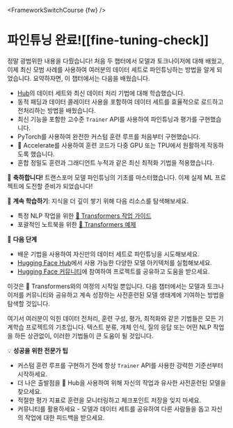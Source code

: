 <FrameworkSwitchCourse {fw} />

# 파인튜닝 완료![[fine-tuning-check]]

<CourseFloatingBanner
    chapter={3}
    classNames="absolute z-10 right-0 top-0"
/>

정말 광범위한 내용을 다뤘습니다! 처음 두 챕터에서 모델과 토크나이저에 대해 배웠고, 이제 최신 모범 사례를 사용하여 여러분의 데이터 세트로 파인튜닝하는 방법을 알게 되었습니다. 요약하자면, 이 챕터에서는 다음을 배웠습니다.

* [Hub](https://huggingface.co/datasets)의 데이터 세트와 최신 데이터 처리 기법에 대해 학습했습니다.
* 동적 패딩과 데이터 콜레이터 사용을 포함하여 데이터 세트를 효율적으로 로드하고 전처리하는 방법을 배웠습니다.
* 최신 기능을 포함한 고수준 `Trainer` API를 사용하여 파인튜닝과 평가를 구현했습니다.
* PyTorch를 사용하여 완전한 커스텀 훈련 루프를 처음부터 구현했습니다.
* 🤗 Accelerate를 사용하여 훈련 코드가 다중 GPU 또는 TPU에서 원활하게 작동하도록 했습니다.
* 혼합 정밀도 훈련과 그래디언트 누적과 같은 최신 최적화 기법을 적용했습니다.

<Tip>

🎉 **축하합니다!** 트랜스포머 모델 파인튜닝의 기초를 마스터했습니다. 이제 실제 ML 프로젝트에 도전할 준비가 되었습니다!

📖 **계속 학습하기**: 지식을 더 깊이 쌓기 위해 다음 리소스를 탐색해보세요.
- 특정 NLP 작업을 위한 [🤗 Transformers 작업 가이드](https://huggingface.co/docs/transformers/main/en/tasks/sequence_classification)
- 포괄적인 노트북을 위한 [🤗 Transformers 예제](https://huggingface.co/docs/transformers/main/en/notebooks)

🚀 **다음 단계** 
- 배운 기법을 사용하여 자신만의 데이터 세트로 파인튜닝을 시도해보세요.
- [Hugging Face Hub](https://huggingface.co/models)에서 사용 가능한 다양한 모델 아키텍처를 실험해보세요.
- [Hugging Face 커뮤니티](https://discuss.huggingface.co/)에 참여하여 프로젝트를 공유하고 도움을 받으세요.

</Tip>

이것은 🤗 Transformers와의 여정의 시작일 뿐입니다. 다음 챕터에서는 모델과 토크나이저를 커뮤니티와 공유하고 계속 성장하는 사전훈련된 모델 생태계에 기여하는 방법을 탐색할 것입니다.

여기서 여러분이 익힌 데이터 전처리, 훈련 구성, 평가, 최적화와 같은 기법들은 모든 기계학습 프로젝트의 기초입니다. 텍스트 분류, 개체 인식, 질의 응답 또는 어떤 NLP 작업을 하든 상관없이, 이러한 기법들이 큰 도움이 될 것입니다.

<Tip>

💡 **성공을 위한 전문가 팁**
- 커스텀 훈련 루프를 구현하기 전에 항상 `Trainer` API를 사용한 강력한 기준선부터 시작하세요.
- 더 나은 출발점을 🤗 Hub을 사용하여 위해 자신의 작업과 유사한 사전훈련된 모델을 찾으세요.
- 적절한 평가 지표로 훈련을 모니터링하고 체크포인트 저장을 잊지 마세요.
- 커뮤니티를 활용하세요 - 모델과 데이터 세트를 공유하여 다른 사람들을 돕고 자신의 작업에 대한 피드백을 받으세요.

</Tip>